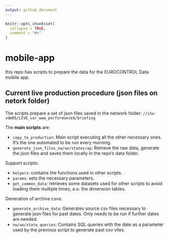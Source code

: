 ```yaml
---
output: github_document
---
```


<!-- README.md is generated from README.Rmd. Please edit that file -->

```r
knitr::opts_chunk$set(
  collapse = TRUE,
  comment = "#>"
)
```

# mobile-app

<!-- badges: start -->
<!-- badges: end -->

this repo has scripts to prepare the data for the EUROCONTROL Data mobile app.

## Current live production procedure (json files on netork folder)

The scripts prepare a set of json files saved in the network folder:
`//ihx-vdm05/LIVE_var_www_performance$/briefing`

The **main scripts** are:

- `copy_to_production`: Main script executing all the other necessary ones. It's the one automated to be run every morning.
- `generate_json_files_nw/ao/states/ap`: Retrieve the raw data, generate the json files and saves them locally in the repo's data folder.
 
Support scripts:

- `helpers`: contains the functions used in other scripts.
- `params`: sets the necessary parameters.
- `get_common_data`: retrieves some datasets used for other scripts to avoid loading them multiple times, a.o. the dimension tables.

Generation of archive csvs:

- `generate_archive_data`: Generates source csv files necessary to generate json files for past dates. Only needs to be run if further dates are needed.
- `nw/ao/state_queries`: Contains SQL queries with the date as a parameter used by the previous script to generate past csv viles.

<!-- ## PocketHost API (currently not used for the app) -->

<!-- We have 2 applications hosted at [PocketHost][https:://pockethost.io] -->

<!-- 1. https://eurocontrol-data.pockethost.io -->
<!-- 1. https://eurocontrol-data-test.pockethost.io -->

<!-- The first as "production" the other as testing instance. -->

<!-- These applications have various collections (behind the scenes they are SQLite tables) -->
<!-- that are exposed as REST API. -->
<!-- The package `pockethostr` is (partially) wrapping the REST API to allow CRUD -->
<!-- operations as detailed below. -->

<!-- The API covers -->
<!-- * (public) List/Search: listing of (subset of) collection records -->
<!-- * (public) View: viewing of all details of one record of the collection -->
<!-- * (admin only) Create: create a new record -->
<!-- * (admin only) Update: update an existing record -->
<!-- * (admin only) Delete: delete an existing record -->

<!-- Admin-only operations need authentication. -->

<!-- In the following sections we provide examples for the above operations for the -->
<!-- network data collection, `nw_traffic`. -->

<!-- We start with loading some helper packages... -->

<!-- ```{r setup, eval=TRUE, warning=FALSE, message=FALSE} -->
<!-- library(pockethostr) -->
<!-- library(lubridate) -->
<!-- library(dplyr) -->
<!-- library(purrr) -->
<!-- library(readxl) -->
<!-- library(stringr) -->
<!-- library(magrittr) -->

<!-- app_main <- "eurocontrol-data" -->
<!-- app_test <- "eurocontrol-data-test" -->
<!-- collection <- "nw_traffic" -->
<!-- ``` -->


<!-- ### List/Search -->

<!-- This example shows how to retrieve the second page (5 per page instead of the -->
<!-- default 30) entries. -->
<!-- Records are returned in reverse order with respect to the `FLIGHT_DATE` property. -->

<!-- ```{r list-search, eval=TRUE} -->
<!-- ph_list_records( -->
<!--   app = app_test, -->
<!--   api = "/api/collections/", -->
<!--   collection = collection, -->
<!--   # fields = "FLIGHT_DATE,DAY_TFC,Y2D_TFC_YEAR", -->
<!--   perPage = 5, -->
<!--   page = 2, -->
<!--   sort = "-FLIGHT_DATE") -->
<!-- ``` -->

<!-- Eventually you can add a (server side) filter and pick only some columns: -->

<!-- ```{r list-search-filter, eval=TRUE} -->
<!-- ph_list_records( -->
<!--   app = app_test, -->
<!--   api = "/api/collections/", -->
<!--   collection = collection, -->
<!--   fields = "id,FLIGHT_DATE,DAY_TFC,Y2D_TFC_YEAR", -->
<!--   filter ="('2024-01-05'<=FLIGHT_DATE&&FLIGHT_DATE<'2024-01-15')",  -->
<!--   sort = "-FLIGHT_DATE") |>  -->
<!--   dplyr::relocate(id, .before = DAY_TFC) -->
<!-- ``` -->

<!-- ### View -->

<!-- You can retrieve one particular entry with eventually a subset of columns via the -->
<!-- `field` option. -->

<!-- ```{r view} -->
<!-- ph_view_record( -->
<!--   app = app_test, -->
<!--   api = "/api/collections/", -->
<!--   collection = collection, -->
<!--   id = "r4a9ag9dpvz62gv", -->
<!--   fields = "id,FLIGHT_DATE,DAY_TFC") -->
<!-- ``` -->


<!-- ### Authentication -->

<!-- For admin only operations you need to pass a token, hence you need to be authenticated. -->

<!-- ```{r authenticate, eval=FALSE} -->
<!-- username <- "performancereviewunit@gmail.com" -->
<!-- password <- "you know it" -->

<!-- # authenticate over test app -->
<!-- adm_test <- ph_authenticate_admin_username_password( -->
<!--   app_test, -->
<!--   "/api/admins/auth-with-password", -->
<!--   username, -->
<!--   password) -->

<!-- # authenticate over main app -->
<!-- adm_main <- ph_authenticate_admin_username_password( -->
<!--   app_main, -->
<!--   "/api/admins/auth-with-password", -->
<!--   username, -->
<!--   password) -->
<!-- ``` -->


<!-- ### Create record(s) -->

<!-- Let's get some internal data -->

<!-- ```{r examples, eval=FALSE} -->

<!-- today <- (lubridate::now() +  days(-1)) |> format("%Y%m%d") -->
<!-- base_dir <- '//sky.corp.eurocontrol.int/DFSRoot/Groups/HQ/dgof-pru/Data/DataProcessing/Covid19/Archive/' -->
<!-- base_file <- '99_Traffic_Landing_Page_dataset_new_{today}.xlsx' -->

<!-- last_day <-  (lubridate::now() +  days(-1)) -->
<!-- last_year <- as.numeric(format(last_day,'%Y')) -->

<!-- nw_traffic_data <-  read_xlsx( -->
<!--   path  = fs::path_abs( -->
<!--     str_glue(base_file), -->
<!--     start = base_dir), -->
<!--   sheet = "NM_Daily_Traffic_All", -->
<!--   range = cell_limits(c(2, 1), c(NA, 39))) |>  -->
<!--   as_tibble() -->

<!-- nw_traffic_last_day <- nw_traffic_data %>% -->
<!--   filter(FLIGHT_DATE == max(LAST_DATA_DAY)) -->

<!-- nw_traffic_latest <- nw_traffic_last_day %>% -->
<!--   select( -->
<!--     FLIGHT_DATE, -->
<!--     DAY_TFC, -->
<!--     DAY_DIFF_PREV_YEAR_PERC, -->
<!--     DAY_TFC_DIFF_2019_PERC, -->
<!--     AVG_ROLLING_WEEK, -->
<!--     DIF_WEEK_PREV_YEAR_PERC, -->
<!--     DIF_ROLLING_WEEK_2019_PERC, -->
<!--     Y2D_TFC_YEAR, -->
<!--     Y2D_AVG_TFC_YEAR, -->
<!--     Y2D_DIFF_PREV_YEAR_PERC, -->
<!--     Y2D_DIFF_2019_PERC -->
<!--   ) |>  -->
<!--   as.list() |>  -->
<!--   purrr::list_transpose() |>  -->
<!--   magrittr::extract2(1) -->
<!-- ``` -->

<!-- Then we create a new record in the two apps. -->

<!-- ```{r create-record, eval=FALSE} -->

<!-- # create latest record on test -->
<!-- ph_create_record( -->
<!--   app = app_test, -->
<!--   api = "/api/collections", -->
<!--   collection = collection, -->
<!--   token = adm_main$token, -->
<!--   body = nw_traffic_latest) -->

<!-- # create latest record on main -->
<!-- ph_create_record( -->
<!--   app = app_main, -->
<!--   api = "/api/collections", -->
<!--   collection = collection, -->
<!--   token = adm_main$token, -->
<!--   body = nw_traffic_latest) -->
<!-- ``` -->


<!-- Here just a sort of batch -->

<!-- ```{r create-many, eval=FALSE} -->
<!-- # data for 2024 -->
<!-- lol <- nw_traffic_data |>  -->
<!--   filter(FLIGHT_DATE < today()) |>  -->
<!--   select( -->
<!--     FLIGHT_DATE, -->
<!--     DAY_TFC, -->
<!--     DAY_DIFF_PREV_YEAR_PERC, -->
<!--     DAY_TFC_DIFF_2019_PERC, -->
<!--     AVG_ROLLING_WEEK, -->
<!--     DIF_WEEK_PREV_YEAR_PERC, -->
<!--     DIF_ROLLING_WEEK_2019_PERC, -->
<!--     Y2D_TFC_YEAR, -->
<!--     Y2D_AVG_TFC_YEAR, -->
<!--     Y2D_DIFF_PREV_YEAR_PERC, -->
<!--     Y2D_DIFF_2019_PERC -->
<!--   ) |>  -->
<!--   as.list() |>  -->
<!--   purrr::list_transpose() -->


<!-- #------------- TEST ------------ -->
<!-- for (r in lol) { -->
<!--   # print(r) -->
<!--   ph_create_record( -->
<!--     app = app_test, -->
<!--     api = "/api/collections", -->
<!--     collection = collection, -->
<!--     token = adm_test$token, -->
<!--     body = r) -->
<!--   Sys.sleep(0.1) -->
<!-- } -->


<!-- # delete all records in test -->
<!-- lor <- ph_list_records( -->
<!--   app = app_test, -->
<!--   api = "/api/collections/", -->
<!--   collection = collection, -->
<!--   sort = "-FLIGHT_DATE") -->

<!-- ids <- lor |> pull(id) -->
<!-- for (i in ids) { -->
<!--   ph_delete_record( -->
<!--     app = app_test, -->
<!--     api = "/api/collections", -->
<!--     collection = collection, -->
<!--     token = adm_test$token, -->
<!--     id = i) -->
<!--   Sys.sleep(0.3) -->
<!-- } -->

<!-- ``` -->

<!-- ### DELETE all -->

<!-- ```{r delete-all, eval=FALSE} -->
<!-- #------------- TEST ------------ -->
<!-- # delete all records in test (just one page) -->
<!-- lor <- ph_list_records( -->
<!--   app = app_test, -->
<!--   api = "/api/collections/", -->
<!--   collection = collection, -->
<!--   sort = "-FLIGHT_DATE") -->

<!-- ids <- lor |> pull(id) -->
<!-- for (i in ids) { -->
<!--   ph_delete_record( -->
<!--     app = app_test, -->
<!--     api = "/api/collections", -->
<!--     collection = collection, -->
<!--     token = adm_test$token, -->
<!--     id = i) -->
<!--   Sys.sleep(0.1) -->
<!-- } -->



<!-- ``` -->

